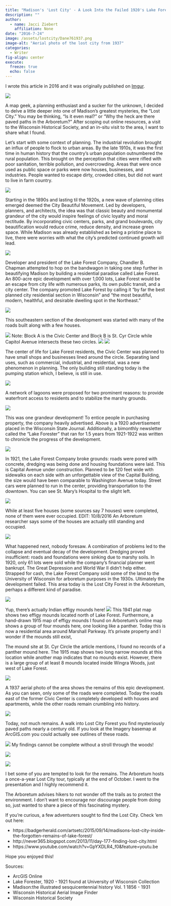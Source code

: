 ```yaml
---
title: "Madison's 'Lost City' - A Look Into the Failed 1920's Lake Forest Development"
description: ""
author: 
  - name: Jacci Ziebert
    affiliation: None
date: "2016-7-24"
image: /assets/lostcity/Dane761937.png
image-alt: "Aerial photo of the lost city from 1937"
categories:
  - Writer
fig-align: center
execute: 
  freeze: true
  echo: false
---
```


I wrote this article in 2016 and it was originally published on [Imgur](https://imgur.com/gallery/8Ja2n).

![](/assets/lostcity/Madison_1917.png){.lc_img}


A map geek, a planning enthusiast and a sucker for the unknown, I decided to delve a little deeper into one of Madison's greatest mysteries, the "Lost City." You may be thinking, "Is it even real?" or "Why the heck are there paved paths in the Arboretum?" After scoping out online resources, a visit to the Wisconsin Historical Society, and an in-situ visit to the area, I want to share what I found.

Let's start with some context of planning. The industrial revolution brought an influx of people to flock to urban areas. By the late 1910s, it was the first time in human history that the country's urban population outnumbered the rural population. This brought on the perception that cities were rifled with poor sanitation, terrible pollution, and overcrowding. Areas that were once used as public space or parks were now houses, businesses, and industries. People wanted to escape dirty, crowded cities, but did not want to live in farm country.

![](/assets/lostcity/WashingtonDC_NationalMall.jpg){.lc_img}

Starting in the 1890s and lasting til the 1920s, a new wave of planning cities emerged deemed the City Beautiful Movement. Led by developers, planners, and architects, the idea was that classic beauty and monumental grandeur of the city would inspire feelings of civic loyalty and moral rectitude. By incorporating civic centers, parks, and grand boulevards, city beautification would reduce crime, reduce density, and increase green space. While Madison was already established as being a pristine place to live, there were worries with what the city's predicted continued growth will lead.

![](/assets/lostcity/LakeForest_1920.png){.lc_img}

Developer and president of the Lake Forest Company, Chandler B. Chapman attempted to hop on the bandwagon in taking one step further in beautifying Madison by building a residential paradise called Lake Forest.  An 800-acre epic development with over 1,000 lots, Lake Forest would be an escape from city life with numerous parks, its own public transit, and a city center. The company promoted Lake Forest by calling it "by far the best planned city residential section in Wisconsin" and "the most beautiful, modern, healthful, and desirable dwelling spot in the Northeast."

![](/assets/lostcity/d.jpeg){.lc_img}

This southeastern section of the development was started with many of the roads built along with a few houses.

![](/assets/lostcity/e.jpeg){.lc_img}
Note: Block A is the Civic Center and Block B is St. Cyr Circle while Capitol Avenue intersects these two circles.
![](/assets/lostcity/f.jpeg){.lc_img}
![](/assets/lostcity/g.png){.lc_img}

The center of life for Lake Forest residents, the Civic Center was planned to have small shops and businesses lined around the circle. Separating land uses, such as commercial, industrial, and residential, was a new phenomenon in planning. The only building still standing today is the pumping station which, I believe, is still in use.

![](/assets/lostcity/h.jpeg){.lc_img}

A network of lagoons were proposed for two prominent reasons: to provide waterfront access to residents and to stabilize the marshy grounds.

![](/assets/lostcity/i.jpeg){.lc_img}

This was one grandeur development! To entice people in purchasing property, the company heavily advertised. Above is a 1920 advertisement placed in the Wisconsin State Journal. Additionally, a bimonthly newsletter called the "Lake Forester" that ran for 1.5 years from 1921-1922 was written to chronicle the progress of the development.

![](/assets/lostcity/CapitalAve.png){.lc_img}

In 1921, the Lake Forest Company broke grounds: roads were pored with concrete, dredging was being done and housing foundations were laid. This is Capital Avenue under construction. Planned to be 120 feet wide with sidewalks on each side with an unforgettable view of the Capital Building, the size would have been comparable to Washington Avenue today. Street cars were planned to run in the center, providing transportation to the downtown.  You can see St. Mary's Hospital to the slight left.

![](/assets/lostcity/LakeForestHouse_1921.png){.lc_img}

While at least five houses (some sources say 7 houses) were completed, none of them were ever occupied. EDIT: 10/8/2016 An Arboretum researcher says some of the houses are actually still standing and occupied.

![](/assets/lostcity/Houses_1921.png){.lc_img}

What happened next, nobody foresaw. A combination of problems led to the collapse and eventual decay of the development. Dredging proved insufficient: roads and foundations were sinking due to marshy soils. In 1920, only 61 lots were sold while the company's financial planner went bankrupt. The Great Depression and World War II didn't help either. Strapped for cash, the Lake Forest Company sold some of the land to the University of Wisconsin for arboretum purposes in the 1930s. Ultimately the development failed. This area today is the Lost City Forest in the Arboretum, perhaps a different kind of paradise.

![](/assets/lostcity/IndianEffigies.png){.lc_img}

Yup, there's actually Indian effigy mounds here!
![](/assets/lostcity/o.jpeg){.lc_img}
This 1941 plat map shows two effigy mounds located north of Lake Forest. Furthermore, a hand-drawn 1915 map of effigy mounds I found on Arboretum's online map shows a group of four mounds here, one looking like a panther. Today this is now a residential area around Marshall Parkway. It's private property and I wonder if the mounds still exist,

The mound site at St. Cyr Circle the article mentions, I found no records of a panther mound here. The 1915 map shows two long narrow mounds at this location while another map indicates that no mounds exist. However, there is a large group of at least 8 mounds located inside Wingra Woods, just west of Lake Forest.

![](/assets/lostcity/Dane761937.png){.lc_img}

A 1937 aerial photo of the area shows the remains of this epic development. As you can seen, only some of the roads were completed. Today the roads east of the former Civic Center is completely developed with houses and apartments, while the other roads remain crumbling into history.

![](/assets/lostcity/AerialPhoto.png){.lc_img}

Today, not much remains. A walk into Lost City Forest you find mysteriously paved paths nearly a century old. If you look at the Imagery basemap at ArcGIS.com you could actually see outlines of these roads.

![](/assets/lostcity/IMG_20160724_135221.jpg){.lc_img}
My findings cannot be complete without a stroll through the woods!

![](/assets/lostcity/OldCapitolAve.jpg){.lc_img}

![](/assets/lostcity/OldCan.jpg){.lc_img}

I bet some of you are tempted to look for the remains. The Arboretum hosts a once-a-year Lost City tour, typically at the end of October. I went to the presentation and I highly recommend it.

The Arboretum advises hikers to not wonder off the trails as to protect the environment. I don't want to encourage nor discourage people from doing so, just wanted to share a piece of this fascinating mystery.

If you're curious, a few adventurers sought to find the Lost City. Check 'em out here:

-   https://badgerherald.com/artsetc/2015/09/14/madisons-lost-city-inside-the-forgotten-remains-of-lake-forest/
-   http://never365.blogspot.com/2013/11/day-177-finding-lost-city.html
-   https://www.youtube.com/watch?v=GpYXDLR4_f0&feature=youtu.be

Hope you enjoyed this!

Sources:

-   ArcGIS Online
-   Lake Forester, 1920 - 1921 found at University of Wisconsin Collection
-   Madison:the illustrated sesquicentennial history Vol. 1 1856 - 1931
-   Wisconsin Historical Aerial Image Finder
-   Wisconsin Historical Society

